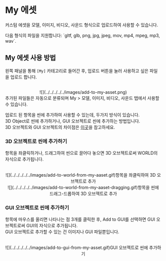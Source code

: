 
# My 에셋

커스텀 에셋을 모델, 이미지, 비디오, 사운드 형식으로 업로드하여 사용할 수 있습니다.

<Callout type="warning">
  다음 형식의 파일을 지원합니다: `gltf, glb, png, jpg, jpeg, mov, mp4, mpeg,
  mp3, wav`.
</Callout>

## My 에셋 사용 방법

왼쪽 패널을 통해 `[My]` 카테고리로 들어간 후, 업로드 버튼을 눌러 사용하고 싶은 파일을 업로드 합니다.  

<br />
<center>![](../../../../../images/add-to-my-asset.png)</center>

<Callout type="info">
  추가된 파일들은 자동으로 분류되며 My > 모델, 이미지, 비디오, 사운드 탭에서
  사용할 수 있습니다.
</Callout>

업로드 된 항목을 씬에 추가하여 사용할 수 있는데, 두가지 방식이 있습니다.  
3D Object로 씬에 추가하거나, GUI 오브젝트로 씬에 추가하는 방법입니다.  
3D 오브젝트와 GUI 오브젝트의 차이점은 [이곳](../../../script/start/3d-and-gui-object#3d-오브젝트와-gui-오브젝트의-차이)을 참고하세요.  

### 3D 오브젝트로 씬에 추가하기

항목을 좌클릭하거나, 드래그하여 씬으로 끌어다 놓으면 3D 오브젝트로써 WORLD의 자식으로 추가됩니다.  

<center>
<br/>
  ![](../../../../../images/add-to-world-from-my-aaset.gif)항목을 좌클릭하여 3D 오브젝트로 추가
  <br/>
  ![](../../../../../images/add-to-world-from-my-aaset-dragging.gif)항목을 씬에 드래그-드롭하여 3D 오브젝트로 추가
</center>

### GUI 오브젝트로 씬에 추가하기

항목에 마우스를 올리면 나타나는 점 3개를 클릭한 후, Add to GUI를 선택하면 GUI 오브젝트로써 GUI의 자식으로 추가됩니다.  
GUI 오브젝트로 추가할 수 있는 건 이미지나 GUI 파일뿐입니다.  

<center>
<br/>
  ![](../../../../../images/add-to-gui-from-my-asset.gif)GUI 오브젝트로 씬에 추가하기
</center>
